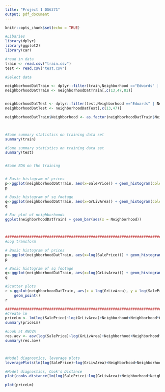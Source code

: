 ```yaml
---
title: "Project 1 DS6371"
output: pdf_document
---
```


```r
knitr::opts_chunk$set(echo = TRUE)
```

```r
#Libaries
library(dplyr)
library(ggplot2)
library(car)
```




```r
#read in data 
train <- read.csv("train.csv")
test <- read.csv("test.csv")
```


```r
#Select data

neighborhoodDatTrain <- dplyr::filter(train,Neighborhood =="Edwards" | Neighborhood =="NAmes" | Neighborhood == "BrkSide")
neighborhoodDatTrain <- neighborhoodDatTrain[,c(13,47,81)]


neighborhoodDatTest <- dplyr::filter(test,Neighborhood =="Edwards" | Neighborhood =="NAmes" | Neighborhood == "BrkSide")
neighborhoodDatTest <- neighborhoodDatTest[,c(13,47)]

neighborhoodDatTrain$Neighborhood <- as.factor(neighborhoodDatTrain$Neighborhood)




```





```r

#Some summary statistics on training data set
summary(train)

#Some summary statistics on training data set
summary(test)


#Some EDA on the training 


# Basic histogram of prices
p<-ggplot(neighborhoodDatTrain, aes(x=SalePrice)) + geom_histogram(color="black", fill="white")
p

# Basic histogram of sq footage
q<-ggplot(neighborhoodDatTrain, aes(x=GrLivArea)) + geom_histogram(color="black", fill="white")
q

# Bar plot of neighborhoods
ggplot(neighborhoodDatTrain) + geom_bar(aes(x = Neighborhood))



################################################################################
#Log transform

# Basic histogram of prices
p<-ggplot(neighborhoodDatTrain, aes(x=log(SalePrice))) + geom_histogram(color="black", fill="white")
p

# Basic histogram of sq footage
q<-ggplot(neighborhoodDatTrain, aes(x=log(GrLivArea))) + geom_histogram(color="black", fill="white")
q

#Scatter plots
r <-ggplot(neighborhoodDatTrain, aes(x = log(GrLivArea), y = log(SalePrice))) +
    geom_point()
r

################################################################################
#Create lm
priceLm <- lm(log(SalePrice)~log(GrLivArea)+Neighborhood+Neighborhood*GrLivArea,data=neighborhoodDatTrain)
summary(priceLm)

#Look at ANOVA
res.aov <- aov(log(SalePrice)~log(GrLivArea)+Neighborhood+Neighborhood*GrLivArea, data = neighborhoodDatTrain)
summary(res.aov)



#Model diagnostics, leverage plots
leveragePlots(lm(log(SalePrice)~log(GrLivArea)+Neighborhood+Neighborhood*GrLivArea,data=neighborhoodDatTrain))

#Model diagnostics, Cook's Distance
plot(cooks.distance(lm(log(SalePrice)~log(GrLivArea)+Neighborhood+Neighborhood*GrLivArea,data=neighborhoodDatTrain)))

plot(priceLm)


```

